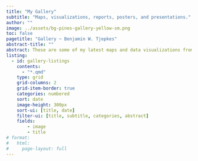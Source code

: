 ```yaml
---
title: "My Gallery"
subtitle: "Maps, visualizations, reports, posters, and presentations."
author: ""
image: ../assets/bg-pines-gallery-yellow-sm.png
toc: false
pagetitle: "Gallery ~ Benjamin W. Tjepkes"
abstract-title: ""
abstract: These are some of my latest maps and data visualizations from personal creative projects, work assignments, or course projects. Any of my contributions to Tidy Tuesday or similar are included.
listing:
  - id: gallery-listings
    contents:
      - "*.qmd"
    type: grid
    grid-columns: 2
    grid-item-border: true
    categories: numbered
    sort: date
    image-height: 300px
    sort-ui: [title, date]
    filter-ui: [title, subtitle, categories, abstract]
    fields:
        - image
        - title
# format: 
#   html: 
#     page-layout: full
---
```


::: {#gallery-listings .listings-gallery}

:::
